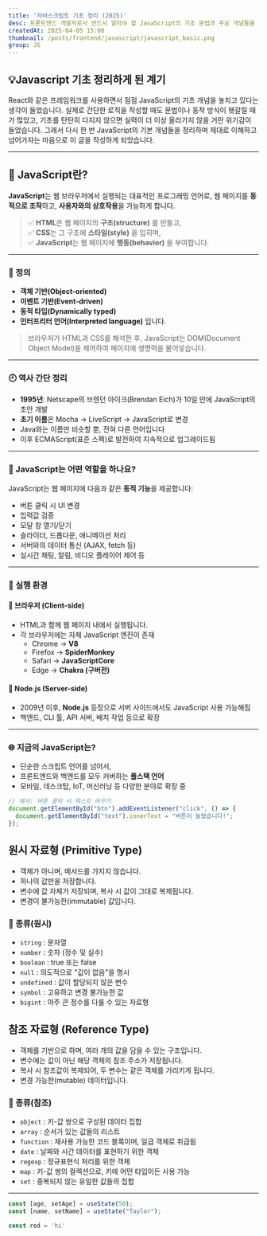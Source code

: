 ```yaml
---
title: '자바스크립트 기초 정리 (2025)'
desc: 프론트엔드 개발자로서 반드시 알아야 할 JavaScript의 기초 문법과 주요 개념들을 정리, 변수 선언부터 배열, 객체, 함수등.
createdAt: 2025-04-05 15:00 
thumbnail: /posts/frontend/javascript/javascript_basic.png
group: JS
---
```




## 💡Javascript 기초 정리하게 된 계기
React와 같은 프레임워크를 사용하면서 점점 JavaScript의 기초 개념을 놓치고 있다는 생각이 들었습니다. 
실제로 간단한 로직을 작성할 때도 문법이나 동작 방식이 헷갈릴 때가 많았고, 기초를 탄탄히 다지지 않으면 실력이 더 이상 올라가지 않을 거란 위기감이 들었습니다. 그래서 다시 한 번 JavaScript의 기본 개념들을 정리하며 제대로 이해하고 넘어가자는 마음으로 이 글을 작성하게 되었습니다.

<hr/> 



## 📘 JavaScript란?

**JavaScript**는 웹 브라우저에서 실행되는 대표적인 프로그래밍 언어로, 웹 페이지를 **동적으로 조작**하고, **사용자와의 상호작용**을 가능하게 합니다.

> ✅ **HTML**은 웹 페이지의 **구조(structure)** 를 만들고,  
> ✅ **CSS**는 그 구조에 **스타일(style)** 을 입히며,  
> ✅ **JavaScript**는 웹 페이지에 **행동(behavior)** 을 부여합니다.

---

### 🧾 정의

- **객체 기반(Object-oriented)**  
- **이벤트 기반(Event-driven)**  
- **동적 타입(Dynamically typed)**  
- **인터프리터 언어(Interpreted language)** 입니다.

> 브라우저가 HTML과 CSS를 해석한 후, JavaScript는 DOM(Document Object Model)을 제어하여 페이지에 생명력을 불어넣습니다.

---

### 🕘 역사 간단 정리

- **1995년**: Netscape의 브렌던 아이크(Brendan Eich)가 10일 만에 JavaScript의 초안 개발  
- **초기 이름**은 Mocha → LiveScript → JavaScript로 변경  
- Java와는 이름만 비슷할 뿐, 전혀 다른 언어입니다  
- 이후 ECMAScript(표준 스펙)로 발전하여 지속적으로 업그레이드됨

---

### 🧠 JavaScript는 어떤 역할을 하나요?

JavaScript는 웹 페이지에 다음과 같은 **동적 기능**을 제공합니다:

- 버튼 클릭 시 UI 변경  
- 입력값 검증  
- 모달 창 열기/닫기  
- 슬라이더, 드롭다운, 애니메이션 처리  
- 서버와의 데이터 통신 (AJAX, fetch 등)  
- 실시간 채팅, 알림, 비디오 플레이어 제어 등

---

### 🔧 실행 환경

#### 📍 브라우저 (Client-side)

- HTML과 함께 웹 페이지 내에서 실행됩니다.
- 각 브라우저에는 자체 JavaScript 엔진이 존재
  - Chrome → **V8**
  - Firefox → **SpiderMonkey**
  - Safari → **JavaScriptCore**
  - Edge → **Chakra (구버전)**

#### 📍 Node.js (Server-side)

- 2009년 이후, **Node.js** 등장으로 서버 사이드에서도 JavaScript 사용 가능해짐
- 백엔드, CLI 툴, API 서버, 배치 작업 등으로 확장

---

### 🌐 지금의 JavaScript는?

- 단순한 스크립트 언어를 넘어서,
- 프론트엔드와 백엔드를 모두 커버하는 **풀스택 언어**
- 모바일, 데스크탑, IoT, 머신러닝 등 다양한 분야로 확장 중

```js
// 예시: 버튼 클릭 시 텍스트 바꾸기
document.getElementById("btn").addEventListener("click", () => {
  document.getElementById("text").innerText = "버튼이 눌렸습니다!";
});
```


## 원시 자료형 (Primitive Type)

- 객체가 아니며, 메서드를 가지지 않습니다.  
- 하나의 값만을 저장합니다.  
- 변수에 값 자체가 저장되며, 복사 시 값이 그대로 복제됩니다.  
- 변경이 불가능한(immutable) 값입니다.  

### 📌 종류(원시)
- `string` : 문자열  
- `number` : 숫자 (정수 및 실수)  
- `boolean` : true 또는 false  
- `null` : 의도적으로 "값이 없음"을 명시  
- `undefined` : 값이 할당되지 않은 변수  
- `symbol` : 고유하고 변경 불가능한 값  
- `bigint` : 아주 큰 정수를 다룰 수 있는 자료형


## 참조 자료형 (Reference Type)

- 객체를 기반으로 하며, 여러 개의 값을 담을 수 있는 구조입니다.  
- 변수에는 값이 아닌 해당 객체의 참조 주소가 저장됩니다.  
- 복사 시 참조값이 복제되어, 두 변수는 같은 객체를 가리키게 됩니다.  
- 변경 가능한(mutable) 데이터입니다.  

### 📌 종류(참조)
- `object` : 키-값 쌍으로 구성된 데이터 집합  
- `array` : 순서가 있는 값들의 리스트  
- `function` : 재사용 가능한 코드 블록이며, 일급 객체로 취급됨  
- `date` : 날짜와 시간 데이터를 표현하기 위한 객체  
- `regexp` : 정규표현식 처리를 위한 객체  
- `map` : 키-값 쌍의 컬렉션으로, 키에 어떤 타입이든 사용 가능  
- `set` : 중복되지 않는 유일한 값들의 집합

<hr/> 

 

```js title='index.js' ${4} showLineNumbers
const [age, setAge] = useState(50);
const [name, setName] = useState("Taylor");

const red = 'hi'
```
